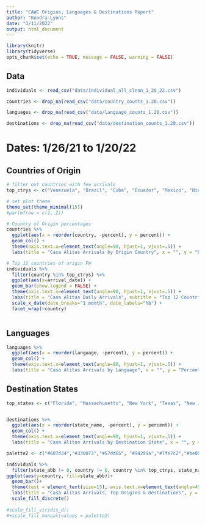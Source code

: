 ```yaml
---
title: "CAWC Origins, Languages & Destinations Report"
author: "Kendra Lyons"
date: "3/11/2022"
output: html_document
---
```


```r
library(knitr)
library(tidyverse)
opts_chunk$set(echo = TRUE, message = FALSE, warning = FALSE)
```

## Data

```r

individuals <- read_csv("data/individual_all_clean_1_20_22.csv")

countries <- drop_na(read_csv("data/country_counts_1.20.csv"))

languages <- drop_na(read_csv("data/language_counts_1.20.csv"))

destinations <- drop_na(read_csv("data/destination_counts_1.20.csv"))

```
# Dates: 1/26/21 to 1/20/22

## Countries of Origin

```r

# filter out countries with few arrivals
top_ctrys <- c("Venezuela", "Brazil", "Cuba", "Ecuador", "Mexico", "Nicaragua", "Haiti", "Colombia",  "Guatemala", "Peru", "Honduras", "India" ) # update when data is updated

# set plot theme
theme_set(theme_minimal(15)) 
#par(mfrow = c(1, 2))

# Country of Origin percentages
countries %>%
  ggplot(aes(x = reorder(country, -percent), y = percent)) +
  geom_col() +
  theme(axis.text.x=element_text(angle=90, hjust=1, vjust=.5)) +
  labs(title = "Casa Alitas Arrivals by Origin Country", x = "", y = "Percent of Arrivals")

# Top 12 countries of origin FW
individuals %>%
  filter(country %in% top_ctrys) %>%
  ggplot(aes(x=arrival_date)) +
  geom_bar(show.legend = FALSE) +
  theme(axis.text.x=element_text(angle=90, hjust=1, vjust=.5)) +
  labs(title = "Casa Alitas Daily Arrivals", subtitle = "Top 12 Countries of Origin", x = "Arrival Date", y = "Number of Individuals") + 
  scale_x_date(date_breaks="1 month", date_labels="%b") + 
  facet_wrap(~country)



```

## Languages

```r

languages %>%
  ggplot(aes(x = reorder(language, -percent), y = percent)) +
  geom_col() +
  theme(axis.text.x=element_text(angle=90, hjust=1, vjust=.5)) +
  labs(title = "Casa Alitas Arrivals by Language", x = "", y = "Percent of Arrivals")

```

## Destination States

```r
top_states <- c("Florida", "Massachusetts", "New York", "Texas", "New Jersey", "California", "Pennsylvania", "Georgia", "Connecticut", "Illinois", "Utah", "Tennessee")


destinations %>%
  ggplot(aes(x = reorder(state_name, -percent), y = percent)) +
  geom_col() +
  theme(axis.text.x=element_text(angle=90, hjust=1, vjust=.5)) +
  labs(title = "Casa Alitas Arrivals by Destination State", x = "", y = "Percent of Arrivals")

palette2 <- c("#687d34","#330073","#57dd65", "#94299a","#7fe7c2","#be0063","#00e3e0","#970015","#5d6ec4","#92b426","#4c0054","#ebd460","#d496c4","#008b5e","#bc4c7d","#2e4700","#bb93d9","#cb9704","#854d88","#e2d67d","#ff93d1","#d67218","#7a0017","#ffa265","#9aca71","#8A7C64","#599861")

individuals %>%
  filter(state_abb != 0, country != 0, country %in% top_ctrys, state_name %in% top_states) %>%
ggplot(aes(y=country, fill=state_abb))+
  geom_bar()+
  theme(text = element_text(size=15), axis.text.x=element_text(angle=45, hjust=1, vjust=1), legend.title = element_text(size=12), legend.text = element_text(size=11))+
  labs(title = "Casa Alitas Arrivals, Top Origins & Destinations", y = "Country of Origin", x = "Number of Individuals", fill = "Destination State") +
  scale_fill_discrete()
  
#scale_fill_viridis_d()
#+scale_fill_manual(values = palette2)
```


